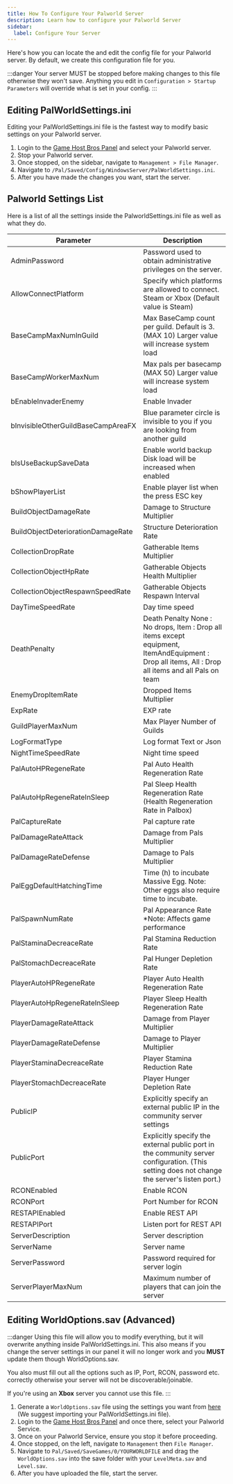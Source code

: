 ```yaml
---
title: How To Configure Your Palworld Server
description: Learn how to configure your Palworld Server 
sidebar:
  label: Configure Your Server
---
```


Here's how you can locate the and edit the config file for your Palworld server. By default, we create this configuration file for you.

:::danger
Your server MUST be stopped before making changes to this file otherwise they won't save. Anything you edit in `Configuration > Startup Parameters` will override what is set in your config.
:::

## Editing PalWorldSettings.ini
Editing your PalWorldSettings.ini file is the fastest way to modify basic settings on your Palworld server.

1. Login to the [Game Host Bros Panel](https://panel.gamehostbros.com/) and select your Palworld server.
2. Stop your Palworld server.
3. Once stopped, on the sidebar, navigate to `Management > File Manager`.
4. Navigate to `/Pal/Saved/Config/WindowsServer/PalWorldSettings.ini`.
5. After you have made the changes you want, start the server. 

## Palworld Settings List
Here is a list of all the settings inside the PalworldSettings.ini file as well as what they do.

| Parameter                          | Description                                                                                                                                         |
|------------------------------------|-----------------------------------------------------------------------------------------------------------------------------------------------------|
| AdminPassword                      | Password used to obtain administrative privileges on the server.                                                                                    |
| AllowConnectPlatform               | Specify which platforms are allowed to connect. Steam or Xbox (Default value is Steam)                                                              |
| BaseCampMaxNumInGuild              | Max BaseCamp count per guild. Default is 3. (MAX 10) Larger value will increase system load                                                         |
| BaseCampWorkerMaxNum               | Max pals per basecamp (MAX 50) Larger value will increase system load                                                                               |
| bEnableInvaderEnemy                | Enable Invader                                                                                                                                      |
| bInvisibleOtherGuildBaseCampAreaFX | Blue parameter circle is invisible to you if you are looking from another guild                                                                     |
| bIsUseBackupSaveData               | Enable world backup Disk load will be increased when enabled                                                                                        |
| bShowPlayerList                    | Enable player list when the press ESC key                                                                                                           |
| BuildObjectDamageRate              | Damage to Structure Multiplier                                                                                                                      |
| BuildObjectDeteriorationDamageRate | Structure Deterioration Rate                                                                                                                        |
| CollectionDropRate                 | Gatherable Items Multiplier                                                                                                                         |
| CollectionObjectHpRate             | Gatherable Objects Health Multiplier                                                                                                                |
| CollectionObjectRespawnSpeedRate   | Gatherable Objects Respawn Interval                                                                                                                 |
| DayTimeSpeedRate                   | Day time speed                                                                                                                                      |
| DeathPenalty                       | Death Penalty None : No drops, Item : Drop all items except equipment, ItemAndEquipment : Drop all items, All : Drop all items and all Pals on team |
| EnemyDropItemRate                  | Dropped Items Multiplier                                                                                                                            |
| ExpRate                            | EXP rate                                                                                                                                            |
| GuildPlayerMaxNum                  | Max Player Number of Guilds                                                                                                                         |
| LogFormatType                      | Log format Text or Json                                                                                                                             |
| NightTimeSpeedRate                 | Night time speed                                                                                                                                    |
| PalAutoHPRegeneRate                | Pal Auto Health Regeneration Rate                                                                                                                   |
| PalAutoHpRegeneRateInSleep         | Pal Sleep Health Regeneration Rate (Health Regeneration Rate in Palbox)                                                                             |
| PalCaptureRate                     | Pal capture rate                                                                                                                                    |
| PalDamageRateAttack                | Damage from Pals Multiplier                                                                                                                         |
| PalDamageRateDefense               | Damage to Pals Multiplier                                                                                                                           |
| PalEggDefaultHatchingTime          | Time (h) to incubate Massive Egg. Note: Other eggs also require time to incubate.                                                                   |
| PalSpawnNumRate                    | Pal Appearance Rate *Note: Affects game performance                                                                                                 |
| PalStaminaDecreaceRate             | Pal Stamina Reduction Rate                                                                                                                          |
| PalStomachDecreaceRate             | Pal Hunger Depletion Rate                                                                                                                           |
| PlayerAutoHPRegeneRate             | Player Auto Health Regeneration Rate                                                                                                                |
| PlayerAutoHpRegeneRateInSleep      | Player Sleep Health Regeneration Rate                                                                                                               |
| PlayerDamageRateAttack             | Damage from Player Multiplier                                                                                                                       |
| PlayerDamageRateDefense            | Damage to Player Multiplier                                                                                                                         |
| PlayerStaminaDecreaceRate          | Player Stamina Reduction Rate                                                                                                                       |
| PlayerStomachDecreaceRate          | Player Hunger Depletion Rate                                                                                                                        |
| PublicIP                           | Explicitly specify an external public IP in the community server settings                                                                           |
| PublicPort                         | Explicitly specify the external public port in the community server configuration. (This setting does not change the server's listen port.)         |
| RCONEnabled                        | Enable RCON                                                                                                                                         |
| RCONPort                           | Port Number for RCON                                                                                                                                |
| RESTAPIEnabled                     | Enable REST API                                                                                                                                     |
| RESTAPIPort                        | Listen port for REST API                                                                                                                            |
| ServerDescription                  | Server description                                                                                                                                  |
| ServerName                         | Server name                                                                                                                                         |
| ServerPassword                     | Password required for server login                                                                                                                  |
| ServerPlayerMaxNum                 | Maximum number of players that can join the server                                                                                                  |

## Editing WorldOptions.sav (Advanced)

:::danger
Using this file will allow you to modify everything, but it will overwrite anything inside PalWorldSettings.ini. This also means if you change the server settings in our panel it will no longer work and you **MUST** update them though WorldOptions.sav.

You also must fill out all the options such as IP, Port, RCON, password etc. correctly otherwise your server will not be discoverable/joinable.

If you're using an **Xbox** server you cannot use this file.
:::

1. Generate a `WorldOptions.sav` file using the settings you want from [here](https://palworldoptions.com/) (We suggest importing your PalWorldSettings.ini file).
2. Login to the [Game Host Bros Panel](https://panel.gamehostbros.com/) and once there, select your Palworld Service.
3. Once on your Palworld Service, ensure you stop it before proceeding.
4. Once stopped, on the left, navigate to `Management` then `File Manager`.
5. Navigate to `Pal/Saved/SaveGames/0/YOURWORLDFILE` and drag the `WorldOptions.sav` into the save folder with your `LevelMeta.sav` and `Level.sav`.
6. After you have uploaded the file, start the server. 
